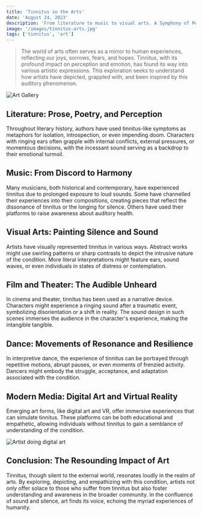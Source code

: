 ```yaml
---
title: 'Tinnitus in the Arts'
date: 'August 24, 2023'
description: 'From literature to music to visual arts. A Symphony of Perception and Expression.'
image: '/images/tinnitus-arts.jpg'
tags: ['tinnitus', 'art']
---
```


<Blockquote>
  The world of arts often serves as a mirror to human experiences, reflecting
  our joys, sorrows, fears, and hopes. Tinnitus, with its profound impact on
  perception and emotion, has found its way into various artistic expressions.
  This exploration seeks to understand how artists have depicted, grappled with,
  and been inspired by this auditory phenomenon.
</Blockquote>

<Image src="/images/tinnitus-arts.jpg" alt="Art Gallery" />

## <Highlighter>Literature: Prose, Poetry, and Perception</Highlighter>

Throughout literary history, authors have used tinnitus-like symptoms as metaphors for isolation, introspection, or even impending doom. Characters with ringing ears often grapple with internal conflicts, external pressures, or momentous decisions, with the incessant sound serving as a backdrop to their emotional turmoil.

## <Highlighter>Music: From Discord to Harmony</Highlighter>

Many musicians, both historical and contemporary, have experienced tinnitus due to prolonged exposure to loud sounds. Some have channelled their experiences into their compositions, creating pieces that reflect the dissonance of tinnitus or the longing for silence. Others have used their platforms to raise awareness about auditory health.

## <Highlighter>Visual Arts: Painting Silence and Sound</Highlighter>

Artists have visually represented tinnitus in various ways. Abstract works might use swirling patterns or sharp contrasts to depict the intrusive nature of the condition. More literal interpretations might feature ears, sound waves, or even individuals in states of distress or contemplation.

## <Highlighter>Film and Theater: The Audible Unheard</Highlighter>

In cinema and theater, tinnitus has been used as a narrative device. Characters might experience a ringing sound after a traumatic event, symbolizing disorientation or a shift in reality. The sound design in such scenes immerses the audience in the character's experience, making the intangible tangible.

## <Highlighter>Dance: Movements of Resonance and Resilience</Highlighter>

In interpretive dance, the experience of tinnitus can be portrayed through repetitive motions, abrupt pauses, or even moments of frenzied activity. Dancers might embody the struggle, acceptance, and adaptation associated with the condition.

## <Highlighter>Modern Media: Digital Art and Virtual Reality</Highlighter>

Emerging art forms, like digital art and VR, offer immersive experiences that can simulate tinnitus. These platforms can be both educational and empathetic, allowing individuals without tinnitus to gain a semblance of understanding of the condition.

<Image src="/images/digital-art.jpg" alt="Artist doing digital art" />

## <Highlighter>Conclusion: The Resounding Impact of Art</Highlighter>

Tinnitus, though silent to the external world, resonates loudly in the realm of arts. By exploring, depicting, and empathizing with this condition, artists not only offer solace to those who suffer from tinnitus but also foster understanding and awareness in the broader community. In the confluence of sound and silence, art finds its voice, echoing the myriad experiences of humanity.
